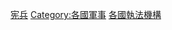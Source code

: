 {{Categories by country|nocat}}

[[Category:宪兵|]]
[[Category:各國軍事|Category:各國軍事]]
[[Category:各國執法機構|]]